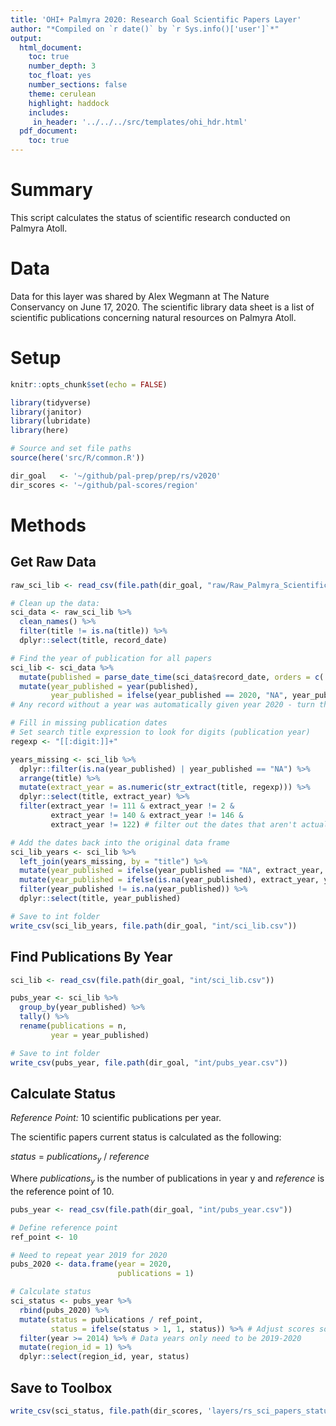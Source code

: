 ```yaml
---
title: 'OHI+ Palmyra 2020: Research Goal Scientific Papers Layer'
author: "*Compiled on `r date()` by `r Sys.info()['user']`*"
output: 
  html_document:
    toc: true
    number_depth: 3 
    toc_float: yes
    number_sections: false
    theme: cerulean
    highlight: haddock
    includes: 
     in_header: '../../../src/templates/ohi_hdr.html' 
  pdf_document:
    toc: true
---
```


# Summary

This script calculates the status of scientific research conducted on Palmyra Atoll.         

# Data 

Data for this layer was shared by Alex Wegmann at The Nature Conservancy on June 17, 2020. The scientific library data sheet is a list of scientific publications concerning natural resources on Palmyra Atoll.        

# Setup

```r
knitr::opts_chunk$set(echo = FALSE)

library(tidyverse)
library(janitor)
library(lubridate)
library(here)

# Source and set file paths
source(here('src/R/common.R'))

dir_goal   <- '~/github/pal-prep/prep/rs/v2020'
dir_scores <- '~/github/pal-scores/region'
```

# Methods

## Get Raw Data

```r

raw_sci_lib <- read_csv(file.path(dir_goal, "raw/Raw_Palmyra_Scientific_Library.csv"))

# Clean up the data:
sci_data <- raw_sci_lib %>% 
  clean_names() %>% 
  filter(title != is.na(title)) %>% 
  dplyr::select(title, record_date)

# Find the year of publication for all papers
sci_lib <- sci_data %>% 
  mutate(published = parse_date_time(sci_data$record_date, orders = c('y', 'dm', 'dmy', 'my'))) %>% 
  mutate(year_published = year(published),
         year_published = ifelse(year_published == 2020, "NA", year_published))
# Any record without a year was automatically given year 2020 - turn these to NA so we can find the correct year 

# Fill in missing publication dates
# Set search title expression to look for digits (publication year)
regexp <- "[[:digit:]]+"

years_missing <- sci_lib %>% 
  dplyr::filter(is.na(year_published) | year_published == "NA") %>% 
  arrange(title) %>% 
  mutate(extract_year = as.numeric(str_extract(title, regexp))) %>% 
  dplyr::select(title, extract_year) %>% 
  filter(extract_year != 111 & extract_year != 2 &
         extract_year != 140 & extract_year != 146 &
         extract_year != 122) # filter out the dates that aren't actually dates 

# Add the dates back into the original data frame 
sci_lib_years <- sci_lib %>% 
  left_join(years_missing, by = "title") %>% 
  mutate(year_published = ifelse(year_published == "NA", extract_year, year_published)) %>% 
  mutate(year_published = ifelse(is.na(year_published), extract_year, year_published)) %>% 
  filter(year_published != is.na(year_published)) %>% 
  dplyr::select(title, year_published) 

# Save to int folder 
write_csv(sci_lib_years, file.path(dir_goal, "int/sci_lib.csv"))
```

## Find Publications By Year

```r

sci_lib <- read_csv(file.path(dir_goal, "int/sci_lib.csv"))

pubs_year <- sci_lib %>% 
  group_by(year_published) %>% 
  tally() %>% 
  rename(publications = n,
         year = year_published)

# Save to int folder
write_csv(pubs_year, file.path(dir_goal, "int/pubs_year.csv"))
```

## Calculate Status 

*Reference Point:* 10 scientific publications per year. 

The scientific papers current status is calculated as the following:   

$status~=~publications_{y}~/~reference$   

Where $publications_{y}$ is the number of publications in year y and $reference$ is the reference point of 10.   

```r

pubs_year <- read_csv(file.path(dir_goal, "int/pubs_year.csv"))

# Define reference point 
ref_point <- 10

# Need to repeat year 2019 for 2020
pubs_2020 <- data.frame(year = 2020,
                        publications = 1)

# Calculate status 
sci_status <- pubs_year %>% 
  rbind(pubs_2020) %>% 
  mutate(status = publications / ref_point,
         status = ifelse(status > 1, 1, status)) %>% # Adjust scores so they don't go above 1
  filter(year >= 2014) %>% # Data years only need to be 2019-2020
  mutate(region_id = 1) %>% 
  dplyr::select(region_id, year, status)
```

## Save to Toolbox 

```r
write_csv(sci_status, file.path(dir_scores, 'layers/rs_sci_papers_status.csv'))
```
